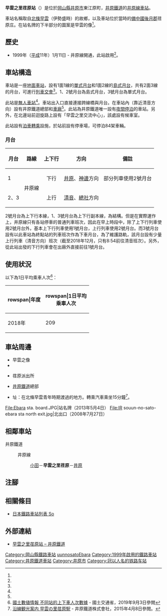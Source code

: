 {{NoteTA
|T=zh-hans:早云之里荏原站;zh-hk:早雲之里荏原站;zh-tw:早雲之里荏原車站;
|1=zh-hans:早云之里荏原站;zh-hk:早雲之里荏原站;zh-tw:早雲之里荏原車站;
}}
{{Infobox station
|公司色 = yellowgreen
|站名 = 早雲之里荏原
|圖片 = IR souun-no-sato-ebara sta enclosure.jpg
|圖片說明 = 站內（2008年7月27日）
|日文原名 = 早雲の里荏原
|平假名 = そううんのさとえばら
|羅馬拼音 = Sōun no sato Ebara
|副站名 = 
|電報略號 = ソエ
|所在地 = {{JPN}}[[岡山縣|岡山縣]][[井原市|井原市]]東江原町
|座標 = {{coord|34|35|48.04|N|133|30|27.84|E|type:railwaystation_region:JP-24|display=inline,title}}
|車站構造 = [[地面車站|地面車站]]
|月台配置 = 2面3線<ref name="RJ390" />
|啟用年月日 = 1999年（[[平成|平成]]11年）1月11日<ref name="RJ390">{{Cite journal|title = 井原鉄道の旅立ち |journal = {{Translink|ja|鉄道ジャーナル|鐵道畫刊}} |date = 1999-4 |volume = 33 |issue = 4 |pages = 70-74 |publisher = {{Translink|ja|鉄道ジャーナル社|鐵道畫刊社}} }}</ref>
|廢站年月日 = 
|乘客人數 =
|上下車人次 = 209
|統計年度 = 2018
|轉車 = 
|全寬備註 = [[無人車站|無人車站]]<ref name="RJ390" />
|adjacent = {{Adjacent stations|system=井原鐵道|line=井原線|left=小田|right=井原|note-left=3.4km|note-mid=距離[[總社站|總社]]26.8km|note-right=3.7km}}
}}
'''早雲之里荏原站'''（{{jpn|j=早雲の里荏原駅|hg=そううんのさとえばらえき|rm=Sōun no sato Ebara eki|f=y}}）是位於[[岡山縣|岡山縣]][[井原市|井原市]]東江原町，[[井原鐵道|井原鐵道]]的[[井原線|井原線]][[鐵路車站|車站]]。

車站名稱取自[[北條早雲|北條早雲]]（伊勢盛時）的故鄉，以及車站位於當時的[[備中國|備中國]][[後月郡|後月郡]]荏原庄。在站名牌的下半部分的圖案是早雲的像<ref name="RJ390"/>。

== 歷史 ==
* 1999年（[[平成|平成]]11年）1月11日 - 井原線開通，此站啟用<ref name="RJ390"/>。

== 車站構造 ==
車站是一座[[地面車站|地面車站]]，設有1面1線的[[單式月台|單式月台]]和1面2線的[[島式月台|島式月台]]，共有2面3線的月台，可進行[[列車交會|列車交會]]<ref name="RJ390"/>。1、2號月台為島式月台，3號月台為單式月台。

此站是[[無人車站|無人車站]]<ref name="RJ390"/>。車站出入口直接連接跨線橋與月台。在車站內（靠近清音方向）設有井原鐵道總部和[[鐵路車廠|車廠]]<ref name="RJ390"/>。此站為井原鐵道唯一設有[[夜間停泊|夜間停泊]]的車站。另外，在北邊站前迴旋路上設有「早雲之里交流中心」，該處設有候車室。

此站設有[[泊車轉乘|泊車轉乘]]設施，於站前設有停車場，可停泊84架車輛。
=== 月台 ===
{| rules="rows" class="wikitable"
!月台!!路線!!上下行!!方向!!備註
|-
! 1
| rowspan="2"| {{color|yellowgreen|■}}井原線
| style="text-align:center" | 下行
| [[井原站|井原]]、[[神邊站|神邊]]方向
| 部分列車使用2號月台
|-
! 2、3
| style="text-align:center" | 上行
| [[清音站|清音]]、[[總社站|總社]]方向
| 
|}

2號月台為上下行本線，1、3號月台為上下行副本線，為{{Translink|ja|一線スルー|一線通過}}結構。但是在實際運作上，井原線只有各站停車的普通列車班次，因此在早上時段中，除了上下行列車使用2號月台外，基本上下行列車使用1號月台，上行列車使用2號月台。而3號月台設有以此車站為終點站的列車班次作為下車月台，為了維護路軌，該月台設有少量上行列車（清音方向）班次（截至2018年12月，只有8:54前往清音班次）。另外，從此站出發的下行列車會在出廠外直接前往1號月台。

== 使用狀況 ==
以下為1日平均乘車人次<ref name="statistics">[https://opendata-web.site/station 國土數値情報 不同站的上下車人次數據] {{Wayback|url=https://opendata-web.site/station |date=20201211043107 }} - 國土交通省，2019年9月3日參閲</ref>：
{| class="wikitable" style="text-align:right;"
|-
!rowspan|年度
!rowspan|1日平均<br>乘車人次
|-
|2018年
|209
|} 
== 車站周邊 ==
* 早雲之像
* {{Translink|ja|国道486号|國道486號}}
* {{Translink|ja|井原警察署|井原警署}}荏原派出所
* [[井原鐵道|井原鐵道]]總部
* {{Translink|ja|高越城}}址：在北條早雲青年時期渡過的地方。轉乘汽車乘坐15分鐘<ref>[http://plus.harenet.ne.jp/~ibarasen/sightseeing/ebara.html 沿線観光案内 早雲の里荏原駅] {{Wayback|url=http://plus.harenet.ne.jp/~ibarasen/sightseeing/ebara.html |date=20160304070944 }} - 井原鐵道株式會社，2015年4月8日參閲。</ref>。
<gallery>
File:Ebara sta. board.JPG|站名牌（2013年5月4日）
File:IR souun-no-sato-ebara sta north exit.jpg|北出口（2008年7月27日）
</gallery>

== 相鄰車站 ==
; 井原鐵道
: {{color|yellowgreen|■}}井原線
:: [[小田站_(岡山縣)|小田]]－'''早雲之里荏原'''－[[井原站|井原]]
== 注腳 ==
{{Reflist}}
== 相關條目 ==
* [[日本鐵路車站列表_So|日本鐵路車站列表 So]]
== 外部連結 ==
* [https://www.ibara-railway.co.jp/train/station/ebara/ 早雲之里荏原站 – 井原鐵道] {{Wayback|url=https://www.ibara-railway.co.jp/train/station/ebara/ |date=20200927161239 }}{{ja icon}}
{{井原線}}
{{DEFAULTSORT:Soun no sato Ebara}}
[[Category:岡山縣鐵路車站|Category:岡山縣鐵路車站]]
[[Category:日本鐵路車站_So|uunnosatoEbara]]
[[Category:1999年啟用的鐵路車站|Category:1999年啟用的鐵路車站]]
[[Category:井原鐵道車站|Category:井原鐵道車站]]
[[Category:井原市|Category:井原市]]
[[Category:冠以人名的铁路车站|Category:冠以人名的铁路车站]]